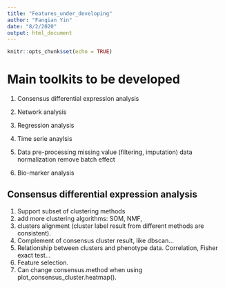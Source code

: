 ```yaml
---
title: "Features_under_developing"
author: "Fanqian Yin"
date: "8/2/2020"
output: html_document
---
```


```r
knitr::opts_chunk$set(echo = TRUE)
```

# Main toolkits to be developed

1. Consensus differential expression analysis

2. Network analysis

3. Regression analysis

4. Time serie anaylsis

5. Data pre-processing
   missing value (filtering, imputation)
   data normalization
   remove batch effect
   
6. Bio-marker analysis

## Consensus differential expression analysis

1. Support subset of clustering methods
2. add more clustering algorithms: SOM, NMF, 
3. clusters alignment (cluster label result from different methods are consistent).
4. Complement of consensus cluster result, like dbscan...
5. Relationship between clusters and phenotype data. Correlation, Fisher exact test...
6. Feature selection.
7. Can change consensus.method when using plot_consensus_cluster.heatmap().
